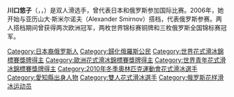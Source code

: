 {{Multiple issues|
{{Expand language|1=ja|time=2020-09-14T02:12:47+00:00}}
{{Refimprove|time=2020-09-14T02:12:47+00:00}}
}}
{{Infobox figure skater
|name= 川口悠子
|image= 2015 Grand Prix of Figure Skating Final Yuko Kavaguti Alexander Smirnov IMG 8697.JPG
|imagesize = 220px
|caption= 摄于2015–16赛季大奖赛总决赛
|fullname=  
|altname=  川口 悠子 / Кавагути Юко
|country= {{RUS}}
|formercountry= {{JPN}}  <br /> {{USA}}
|birth_date= {{birth date and age|1981|11|20|df=yes}}
|birth_place= [[船橋市|船橋市]]
|hometown=
|residence= {{RUS}}[[圣彼得堡|圣彼得堡]]
|height= {{convert|1.57|m|ftin|0|abbr=on}}
|partner= '''[[Alexander_Smirnov_(figure_skater)|Alexander Smirnov]]'''
|formerpartner= [[Alexander_Markuntsov|Alexander Markuntsov]] (JPN) <br> Devin Patrick (USA)<!-- countries represented from ISU bio -->
|coach= [[Tamara_Moskvina|Tamara Moskvina]]
|formercoach= Nikolai Velikov <br> [[Igor_Moskvin|Igor Moskvin]]
|choreographer= [[Peter_Tchernyshev|Peter Tchernyshev]]
|formerchoreographer= Alexander Matveev <br> [[Natalia_Bestemianova|Natalia Bestemianova]] <br> Tatiana Druchinina <br> [[Igor_Bobrin|Igor Bobrin]] <br> Ivan Kozlov
|skating club= [[尤比利尼體育中心|尤比利尼體育中心]]
|beganskating = 1986
|retired = 2017年9月22日
|worldranking= 
|pbrankings =
|combined total= 216.00
|combined date= 2015年中国杯
|SP score= 76.02
|SP date= [[2015_Mordovian_Ornament|2015 Mordovian Ornament]]
|FS score= 143.55
|FS date= 2015年中国杯
|show-medals= yes
|medaltemplates= <!-- see [[Template:MedalRelatedTemplates|Template:MedalRelatedTemplates]] -->
{{MedalSport | [[花样滑冰|花样滑冰]]}}
{{MedalCountry |  {{RUS}} }}
{{MedalCompetition|[[世界花样滑冰锦标赛|世界花样滑冰锦标赛]]}}
{{MedalBronze| [[2009年世界花样滑冰锦标赛|2009 洛杉矶]] | 双人滑}}
{{MedalBronze| [[2010年世界花式滑冰錦標賽|2010 都灵]] | 双人滑}}
{{MedalCompetition|[[欧洲花样滑冰锦标赛|欧洲花样滑冰锦标赛]]}}
{{MedalGold| [[2010年欧洲花式滑冰錦標賽|2010 塔林]] | 双人滑}}
{{MedalGold| [[2015年欧洲花式滑冰錦標賽|2015 斯德哥尔摩]] | 双人滑}}
{{MedalSilver| [[2009年欧洲花式滑冰錦標賽|2009 赫尔辛基]] | 双人滑}}
{{MedalSilver| [[2011年欧洲花式滑冰錦標賽|2011 伯恩]] | 双人滑}}
{{MedalBronze| [[2008年欧洲花式滑冰錦標賽|2008 萨格勒布]] | 双人滑}}
{{MedalCompetition|[[世界花式滑冰團體錦標賽|世界花式滑冰團體錦標賽]]}}
{{MedalSilver|2015 东京|团体}}
{{MedalCountry | {{JPN}} }}
{{MedalCompetition | [[世界青少年花样滑冰锦标赛|世界青少年花样滑冰锦标赛]]}}
{{MedalSilver| [[2001年世界青年花式滑冰錦標賽|2001 索菲亚]]|双人滑}}
}}

'''川口悠子'''（{{lang-ja|川口 悠子}}，{{lang-ru|Юко Кавагути}}，{{bd|1981年|11月20日||}}）是双人滑选手，曾代表日本和俄罗斯参加国际比赛。2006年，她开始与亚历山大·斯米尔诺夫（Alexander Smirnov）搭档，代表俄罗斯参赛。两人搭档期间曾获得两次欧洲冠军，两枚世界锦标赛铜牌和三枚俄罗斯全国锦标赛冠军。

{{DEFAULTSORT:Kavaguti, Yuko}}
[[Category:日本裔俄罗斯人|Category:日本裔俄罗斯人]]
[[Category:歸化俄羅斯公民|Category:歸化俄羅斯公民]]
[[Category:世界花式滑冰錦標賽獎牌得主|Category:世界花式滑冰錦標賽獎牌得主]]
[[Category:歐洲花式滑冰錦標賽獎牌得主|Category:歐洲花式滑冰錦標賽獎牌得主]]
[[Category:世界青年花式滑冰錦標賽獎牌得主|Category:世界青年花式滑冰錦標賽獎牌得主]]
[[Category:2010年冬季奧林匹克運動會花式滑冰選手|Category:2010年冬季奧林匹克運動會花式滑冰選手]]
[[Category:愛知縣出身人物|Category:愛知縣出身人物]]
[[Category:雙人花式滑冰選手|Category:雙人花式滑冰選手]]
[[Category:俄罗斯花样滑冰运动员|Category:俄罗斯花样滑冰运动员]]